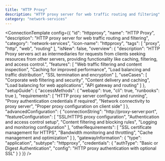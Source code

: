 ```yaml
---
title: "HTTP Proxy"
description: "HTTP proxy server for web traffic routing and filtering"
category: "network-services"
---
```



<ConnectionTemplate config={{
  "id": "httpproxy",
  "name": "HTTP Proxy",
  "description": "HTTP proxy server for web traffic routing and filtering",
  "category": "network-services",
  "icon-name": "httpproxy",
  "tags": [
    "proxy",
    "http",
    "web",
    "routing"
  ],
  "isNew": false,
  "overview": {
    "description": "HTTP Proxy servers act as intermediaries for requests from clients seeking resources from other servers, providing functionality like caching, filtering, and access control.",
    "features": [
      "Web traffic filtering and content inspection",
      "Caching for improved performance",
      "Load balancing and traffic distribution",
      "SSL termination and encryption"
    ],
    "useCases": [
      "Corporate web filtering and security",
      "Content delivery and caching",
      "Load balancing for web applications",
      "API gateway and routing"
    ]
  },
  "setupGuide": {
    "accessMethods": {
      "webapp": true,
      "cli": true,
      "runbooks": true
    },
    "requirements": [
      "HTTP proxy server configured and running",
      "Proxy authentication credentials if required",
      "Network connectivity to proxy server",
      "Proper proxy configuration on client side"
    ]
  },
  "advancedConfiguration": {
    "connectionString": "http://proxy-server:port",
    "featureConfiguration": [
      "SSL/HTTPS proxy configuration",
      "Authentication and access control setup",
      "Content filtering and blocking rules",
      "Logging and monitoring configuration"
    ],
    "otherRequirements": [
      "SSL certificate management for HTTPS",
      "Bandwidth monitoring and throttling",
      "Cache management and optimization"
    ]
  },
  "gatewayInformation": {
    "type": "application",
    "subtype": "httpproxy",
    "credentials": {
      "authType": "Basic or Digest Authentication",
      "config": "HTTP proxy authentication with optional SSL"
    }
  }
}} />
